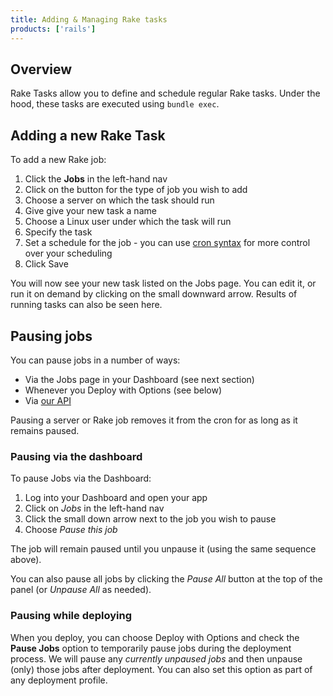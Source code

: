 ```yaml
---
title: Adding & Managing Rake tasks
products: ['rails']
---
```


## Overview

Rake Tasks allow you to define and schedule regular Rake tasks. Under the hood, these tasks are executed using `bundle exec`.

## Adding a new Rake Task

To add a new Rake job: 

1. Click the **Jobs** in the left-hand nav
2. Click on the button for the type of job you wish to add
3. Choose a server on which the task should run
3. Give give your new task a name 
4. Choose a Linux user under which the task will run
4. Specify the task
5. Set a schedule for the job - you can use [cron syntax](/:product/:version?/servers/understanding-cron-syntax) for more control over your scheduling
6. Click Save

You will now see your new task listed on the Jobs page.  You can edit it, or run it on demand by clicking on the small downward arrow. Results of running tasks can also be seen here.

## Pausing jobs

You can pause jobs in a number of ways:

- Via the Jobs page in your Dashboard (see next section)
- Whenever you Deploy with Options (see below)
- Via [our API](https://developers.cloud66.com/#jobs)

Pausing a server or Rake job removes it from the cron for as long as it remains paused.

### Pausing via the dashboard

To pause Jobs via the Dashboard:

1. Log into your Dashboard and open your app
2. Click on *Jobs* in the left-hand nav
3. Click the small down arrow next to the job you wish to pause
4. Choose *Pause this job*

The job will remain paused until you unpause it (using the same sequence above). 

You can also pause all jobs by clicking the *Pause All* button at the top of the panel (or *Unpause All* as needed).

### Pausing while deploying

When you deploy, you can choose Deploy with Options and check the **Pause Jobs** option to temporarily pause jobs during the deployment process. We will pause any *currently unpaused jobs* and then unpause (only) those jobs after deployment. You can also set this option as part of any deployment profile. 